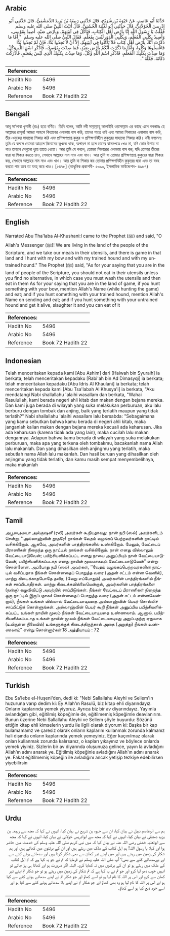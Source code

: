 ## Arabic


<div dir="rtl" lang="ar" style={{fontSize:'larger',backgroundColor:'#f8f9fa',padding:20}}>
حَدَّثَنَا أَبُو عَاصِمٍ، عَنْ حَيْوَةَ بْنِ شُرَيْحٍ، قَالَ حَدَّثَنِي رَبِيعَةُ بْنُ يَزِيدَ الدِّمَشْقِيُّ، قَالَ حَدَّثَنِي أَبُو إِدْرِيسَ الْخَوْلاَنِيُّ، قَالَ حَدَّثَنِي أَبُو ثَعْلَبَةَ الْخُشَنِيُّ، قَالَ أَتَيْتُ النَّبِيَّ صلى الله عليه وسلم فَقُلْتُ يَا رَسُولَ اللَّهِ إِنَّا بِأَرْضِ أَهْلِ الْكِتَابِ، فَنَأْكُلُ فِي آنِيَتِهِمْ، وَبِأَرْضِ صَيْدٍ، أَصِيدُ بِقَوْسِي، وَأَصِيدُ بِكَلْبِي الْمُعَلَّمِ، وَبِكَلْبِي الَّذِي لَيْسَ بِمُعَلَّمٍ‏.‏ فَقَالَ النَّبِيُّ صلى الله عليه وسلم ‏ "‏ أَمَّا مَا ذَكَرْتَ أَنَّكَ بِأَرْضِ أَهْلِ كِتَابٍ فَلاَ تَأْكُلُوا فِي آنِيَتِهِمْ، إِلاَّ أَنْ لاَ تَجِدُوا بُدًّا، فَإِنْ لَمْ تَجِدُوا بُدًّا فَاغْسِلُوهَا وَكُلُوا، وَأَمَّا مَا ذَكَرْتَ أَنَّكُمْ بِأَرْضِ صَيْدٍ، فَمَا صِدْتَ بِقَوْسِكَ، فَاذْكُرِ اسْمَ اللَّهِ وَكُلْ، وَمَا صِدْتَ بِكَلْبِكَ الْمُعَلَّمِ، فَاذْكُرِ اسْمَ اللَّهِ وَكُلْ، وَمَا صِدْتَ بِكَلْبِكَ الَّذِي لَيْسَ بِمُعَلَّمٍ، فَأَدْرَكْتَ ذَكَاتَهُ، فَكُلْهُ ‏"‏‏.‏
</div>
<div style={{backgroundColor:'#f8f9fa',padding:20, marginBottom: 10}}><table> <thead> <tr> <th>References:</th> <th></th> </tr> </thead> <tbody><tr><td>Hadith No</td><td>5496</td></tr><tr><td>Arabic No</td><td>5496</td></tr><tr><td>Reference</td><td>Book 72 Hadith 22</td></tr></tbody></table></div>

## Bengali


<div dir="ltr" lang="bn" style={{fontSize:'larger',backgroundColor:'#f8f9fa',padding:20}}>
আবূ সা‘লাবা খুশানী (রাঃ) হতে বর্ণিত। তিনি বলেন, আমি নবী সাল্লাল্লাহু আলাইহি ওয়াসাল্লাম এর কাছে এসে বললামঃ হে আল্লাহর রাসূল! আমরা আহলে কিতাবের এলাকায় বাস করি, তাদের পাত্রে খাই এবং আমরা শিকারের এলাকায় বাস করি, তীর-ধনুকের সাহায্যে শিকার করি এবং প্রশিক্ষণপ্রাপ্ত কুকুর ও প্রশিক্ষণবিহীন কুকুরের সাহায্যে শিকার করি। নবী বললেনঃ তুমি যে বললে তোমরা আহলে কিতাবের ভূখন্ডে থাক, অপারগ না হলে তাদের বাসনপত্রে খেও না, যদি কোন উপায় না পাও তাহলে সেগুলো ধুয়ে তাতে খেয়ো। আর তুমি যে বললে, তোমরা শিকারের এলাকায় বাস কর, যদি তোমার তীরের দ্বারা যা শিকার করতে চাও, সেখানে আল্লাহর নাম নাও এবং খাও। আর তুমি যা তোমার প্রশিক্ষণপ্রাপ্ত কুকুরের দ্বারা শিকার কর, সেখানে আল্লাহর নাম নাও এবং খাও। আর তুমি যা শিকার কর তোমার প্রশিক্ষণবিহীন কুকুরের দ্বারা এবং তা যবহ করতে পার তবে তা যবহ্ করে খাও। [৫৪৭৮] (আধুনিক প্রকাশনী- ৫০৯০, ইসলামিক ফাউন্ডেশন- ৪৯৮৭)
</div>
<div style={{backgroundColor:'#f8f9fa',padding:20, marginBottom: 10}}><table> <thead> <tr> <th>References:</th> <th></th> </tr> </thead> <tbody><tr><td>Hadith No</td><td>5496</td></tr><tr><td>Arabic No</td><td>5496</td></tr><tr><td>Reference</td><td>Book 72 Hadith 22</td></tr></tbody></table></div>

## English


<div dir="ltr" lang="en" style={{fontSize:'larger',backgroundColor:'#f8f9fa',padding:20}}>
Narrated Abu Tha'laba Al-Khushani:I came to the Prophet (ﷺ) and said, "O Allah's Messenger (ﷺ)! We are living in the land of the people of the Scripture, and we take our meals in their utensils, and there is game in that land and I hunt with my bow and with my trained hound and with my untrained hound." The Prophet (ﷺ) said, "As for your saying that you are in the land of people of the Scripture, you should not eat in their utensils unless you find no alternative, in which case you must wash the utensils and then eat in them As for your saying that you are in the land of game, if you hunt something with your bow, mention Allah's Name (while hunting the game) and eat; and if you hunt something with your trained hound, mention Allah's Name on sending and eat; and if you hunt something with your untrained hound and get it alive, slaughter it and you can eat of it
</div>
<div style={{backgroundColor:'#f8f9fa',padding:20, marginBottom: 10}}><table> <thead> <tr> <th>References:</th> <th></th> </tr> </thead> <tbody><tr><td>Hadith No</td><td>5496</td></tr><tr><td>Arabic No</td><td>5496</td></tr><tr><td>Reference</td><td>Book 72 Hadith 22</td></tr></tbody></table></div>

## Indonesian


<div dir="ltr" lang="id" style={{fontSize:'larger',backgroundColor:'#f8f9fa',padding:20}}>
Telah menceritakan kepada kami [Abu Ashim] dari [Haiwah bin Syuraih] ia berkata; telah menceritakan kepadaku [Rabi'ah bin Ad Dimasyqi] ia berkata; telah menceritakan kepadaku [Abu Idris Al Khaulani] ia berkata; telah menceritakan kepada kami [Abu Tsa'labah Al Khusya'i] ia berkata, "Aku mendatangi Nabi shallallahu 'alaihi wasallam dan berkata, "Wahai Rasulullah, kami berada negeri ahli kitab dan makan dengan bejana mereka. Dan kami juga berada di wilayah yang suka melakukan perburuan, aku lalu berburu dengan tombak dan anjing, baik yang terlatih maupun yang tidak terlatih?" Nabi shallallahu 'alaihi wasallam lalu bersabda: "Sebagaimana yang kamu sebutkan bahwa kamu berada di negeri ahli kitab, maka janganlah kalian makan dengan bejana mereka kecuali ada keharusan. Jika ada keharusan (karena tidak ada yang lain), maka cucilah lalu makan dengannya. Adapun bahwa kamu berada di wilayah yang suka melakukan perburuan, maka apa yang terkena oleh tombakmu, bacakanlah nama Allah lalu makanlah. Dan yang dihasilkan oleh anjingmu yang terlatih, maka sebutlah nama Allah lalu makanlah. Dan hasil buruan yang dihasilkan oleh anjingmu yang tidak terlatih, dan kamu masih sempat menyembelihnya, maka makanlah
</div>
<div style={{backgroundColor:'#f8f9fa',padding:20, marginBottom: 10}}><table> <thead> <tr> <th>References:</th> <th></th> </tr> </thead> <tbody><tr><td>Hadith No</td><td>5496</td></tr><tr><td>Arabic No</td><td>5496</td></tr><tr><td>Reference</td><td>Book 72 Hadith 22</td></tr></tbody></table></div>

## Tamil


<div dir="ltr" lang="ta" style={{fontSize:'larger',backgroundColor:'#f8f9fa',padding:20}}>
அபூஸஅலபா அல்குஷனீ (ரலி) அவர்கள் கூறியதாவது: நான் நபி (ஸல்) அவர்களிடம் சென்று, ‘‘அல்லாஹ்வின் தூதரே! நாங்கள் வேதம் வழங்கப் பெற்றவர்களின் நாட்டில் வசிக்கிறோம். ஆகவே, அவர்களின் பாத்திரங்களில் உண்கிறோம். மேலும், வேட்டைப் பிராணிகள் நிறைந்த ஒரு நாட்டில் நாங்கள் வசிக்கிறோம். நான் எனது வில்லாலும் வேட்டையாடுவேன்; பயிற்சியளிக்கப்பட்ட எனது நாயை அனுப்பியும் நான் வேட்டையாடுவேன்; பயிற்சியளிக்கப்படாத எனது நாயின் மூலமாகவும் வேட்டையாடுவேன்” என்று சொன்னேன். அப்போது நபி (ஸல்) அவர்கள், ‘‘வேதம் வழங்கப்பெற்றவர்களின் நாட்டில் வசிப்பதாக நீங்கள் சொன்னதைப் பொறுத்த வரை (அதன் சட்டம் என்ன வெனில்), மாற்று கிடைக்காதபோதே தவிர, (வேறு எப்போதும்) அவர்களின் பாத்திரங்களில் நீங்கள் சாப்பிடாதீர்கள். மாற்று கிடைக்கவில்லையென்றால், அவர்களின் பாத்திரங்களை (நன்கு) கழுவிவிட்டு அவற்றில் சாப்பிடுங்கள். நீங்கள் வேட்டைப் பிராணிகள் நிறைந்த ஒரு நாட்டில் இருப்பதாகச் சொன்னதைப் பொறுத்த வரை (அதன் சட்டம் என்னவென்றால்), நீங்கள் உங்கள் வில்லால் வேட்டையாடியதை அல்லாஹ்வின் பெயர் சொல்லிச் சாப்பிட்டுக் கொள்ளுங்கள். அல்லாஹ்வின் பெயர் கூறி நீங்கள் அனுப்பிய பயிற்சியளிக்கப்பட்ட உங்கள் நாயின் மூலம் நீங்கள் வேட்டையாடியதை உண்ணலாம். ஆனால், பயிற்சியளிக்கப்படாத உங்கள் நாயின் மூலம் நீங்கள் வேட்டையாடியது அறுப்பதற்கு ஏதுவாக (உயிருள்ள நிலையில்) உங்களுக்குக் கிடைத்திருந்தால் அதை (அறுத்து) நீங்கள் உண்ணலாம்” என்று சொன்னார்கள்.18 அத்தியாயம் : 72
</div>
<div style={{backgroundColor:'#f8f9fa',padding:20, marginBottom: 10}}><table> <thead> <tr> <th>References:</th> <th></th> </tr> </thead> <tbody><tr><td>Hadith No</td><td>5496</td></tr><tr><td>Arabic No</td><td>5496</td></tr><tr><td>Reference</td><td>Book 72 Hadith 22</td></tr></tbody></table></div>

## Turkish


<div dir="ltr" lang="tr" style={{fontSize:'larger',backgroundColor:'#f8f9fa',padding:20}}>
Ebu Sa'lebe el-Huşeni'den, dedi ki: "Nebi Sallallahu Aleyhi ve Sellem'in huzuruna varıp dedim ki: Ey Allah'ın Rasulü, biz kitap ehli diyarındayız. Onların kaplarında yemek yiyoruz. Ayrıca biz bir av diyarındayız. Yayımla avlandığım gibi, eğitilmiş köpeğimle de, eğitilmemiş köpeğimle deavlanırım. Bunun üzerine Nebi Sallallahu Aleyhi ve Sellem şöyle buyurdu: Sözünü ettiğin kitap ehli kimselerin yurdu ile ilgili olarak diyorum ki: Başka bir kap bulamamamz ve çaresiz olarak onların kaplarını kullanmak zorunda kalmanız hali dışında onların kaplarında yemek yemeyiniz. Eğer kaçınılmaz olarak onları kullanmak zorunda kalırsanız, o kapları yıkayınız ve böylece onlarda yemek yiyiniz. Sizlerin bir av diyarında oluşunuza gelince, yayın la avladığını Allah'ın adını anarak ye. Eğitilmiş köpeğinle avladığını Allah'ın adını anarak ye. Fakat eğitilmemiş köpeğin ile avladığını ancak yetişip tezkiye edebilirsen yiyebilirsin
</div>
<div style={{backgroundColor:'#f8f9fa',padding:20, marginBottom: 10}}><table> <thead> <tr> <th>References:</th> <th></th> </tr> </thead> <tbody><tr><td>Hadith No</td><td>5496</td></tr><tr><td>Arabic No</td><td>5496</td></tr><tr><td>Reference</td><td>Book 72 Hadith 22</td></tr></tbody></table></div>

## Urdu


<div dir="rtl" lang="ur" style={{fontSize:'larger',backgroundColor:'#f8f9fa',padding:20}}>
ہم سے ابوعاصم نبیل نے بیان کیا، ان سے حیوہ بن شریح نے بیان کیا، انہوں نے کہا کہ مجھ سے ربیعہ بن یزید دمشقی نے بیان کیا، انہوں نے کہا کہ مجھ سے ابوادریس خولانی نے بیان کیا، انہوں نے کہا کہ مجھ سے ابوثعلبہ خشنی رضی اللہ عنہ نے بیان کیا کہ میں نبی کریم صلی اللہ علیہ وسلم کی خدمت میں حاضر ہوا اور کہا: یا رسول اللہ! ہم اہل کتاب کے ملک میں رہتے ہیں اور ان کے برتنوں میں کھاتے ہیں اور ہم شکار کی زمین میں رہتے ہیں اور میں اپنے تیر کمان سے بھی شکار کرتا ہوں اور سدھائے ہوئے کتے سے اور بےسدھائے کتے سے بھی؟ آپ صلی اللہ علیہ وسلم نے فرمایا کہ تم نے جو یہ کہا ہے کہ تم اہل کتاب کے ملک میں رہتے ہو تو ان کے برتنوں میں نہ کھایا کرو۔ البتہ اگر ضرورت ہو اور کھانا ہی پڑ جائے تو انہیں خوب دھو لیا کرو اور جو تم نے یہ کہا ہے کہ تم شکار کی زمین میں رہتے ہو تو جو شکار تم اپنے تیر کمان سے کرو اور اس پر اللہ کا نام لیا ہو تو اسے کھاؤ اور جو شکار تم نے اپنے سدھائے ہوئے کتے سے کیا ہو اور اس پر اللہ کا نام لیا ہو وہ بھی کھاؤ اور جو شکار تم نے اپنے بلا سدھائے ہوئے کتے سے کیا ہو اور اسے خود ذبح کیا ہو اسے کھاؤ۔
</div>
<div style={{backgroundColor:'#f8f9fa',padding:20, marginBottom: 10}}><table> <thead> <tr> <th>References:</th> <th></th> </tr> </thead> <tbody><tr><td>Hadith No</td><td>5496</td></tr><tr><td>Arabic No</td><td>5496</td></tr><tr><td>Reference</td><td>Book 72 Hadith 22</td></tr></tbody></table></div>
